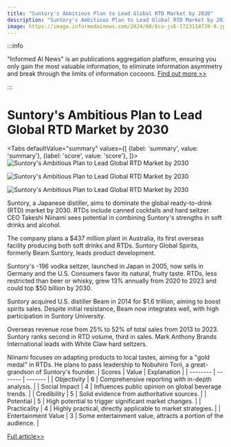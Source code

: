 ```yaml
---
title: "Suntory's Ambitious Plan to Lead Global RTD Market by 2030"
description: "Suntory's Ambitious Plan to Lead Global RTD Market by 2030"
image: https://image.informedainews.com/2024/08/Eco-jsE-1723114739-0.jpg
---
```



:::info

"Informed AI News" is an publications aggregation platform, ensuring you only gain the most valuable information, to eliminate information asymmetry and break through the limits of information cocoons.  [Find out more >>](/)

:::

# Suntory's Ambitious Plan to Lead Global RTD Market by 2030


<Tabs
	defaultValue="summary"
	values={[
	{label: 'summary', value: 'summary'},
	{label: 'score', value: 'score'},
]}>
<TabItem value="summary">
<img
  src="https://image.informedainews.com/2024/08/Eco-jsE-1723114739-0.jpg"
  alt="Suntory's Ambitious Plan to Lead Global RTD Market by 2030"
/>

<img
  src="https://image.informedainews.com/2024/08/Eco-RU8-1723114739-1.jpg"
  alt="Suntory's Ambitious Plan to Lead Global RTD Market by 2030"
/>

<img
  src="https://image.informedainews.com/2024/08/Eco-jQG-1723114739-2.jpg"
  alt="Suntory's Ambitious Plan to Lead Global RTD Market by 2030"
/>



Suntory, a Japanese distiller, aims to dominate the global ready-to-drink (RTD) market by 2030. RTDs include canned cocktails and hard seltzer. CEO Takeshi Niinami sees potential in combining Suntory's strengths in soft drinks and alcohol.

The company plans a $437 million plant in Australia, its first overseas facility producing both soft drinks and RTDs. Suntory Global Spirits, formerly Beam Suntory, leads product development.

Suntory's -196 vodka seltzer, launched in Japan in 2005, now sells in Germany and the U.S. Consumers favor its natural, fruity taste. RTDs, less restricted than beer or whisky, grew 13% annually from 2020 to 2023 and could top $50 billion by 2030.

Suntory acquired U.S. distiller Beam in 2014 for $1.6 trillion, aiming to boost spirits sales. Despite initial resistance, Beam now integrates well, with high participation in Suntory University.

Overseas revenue rose from 25% to 52% of total sales from 2013 to 2023. Suntory ranks second in RTD volume, third in sales. Mark Anthony Brands International leads with White Claw hard seltzers.

Niinami focuses on adapting products to local tastes, aiming for a "gold medal" in RTDs. He plans to pass leadership to Nobuhiro Torii, a great-grandson of Suntory's founder.
</TabItem>
<TabItem value="score">
	| Scores     | Value   | Explanation |
	| -------- | ------- | ------- |
	| Objectivity  | 6    | Comprehensive reporting with in-depth analysis.    |
	| Social Impact | 4     | Influences public opinion on global beverage trends.    |
	| Credibility    | 5    | Solid evidence from authoritative sources.    |
	| Potential    | 5    | High potential to trigger significant market changes.    |
	| Practicality    | 4    | Highly practical, directly applicable to market strategies.    |
	| Entertainment Value    | 3    | Some entertainment value, attracts a portion of the audience.    |
</TabItem>
</Tabs>

[Full article>>](https://asia.nikkei.com/Business/Food-Beverage/Suntory-aims-for-gold-in-global-ready-to-drink-market)
